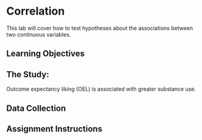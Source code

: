 # Correlation {#cor}

This lab will cover how to test hypotheses about the associations between two continuous variables.

## Learning Objectives {#cor-learning-objectives}

## The Study: {#cor-study}

Outcome expectancy liking (OEL) is associated with greater substance use. 

## Data Collection {#cor-data}

## Assignment Instructions {#cor-assignment}
